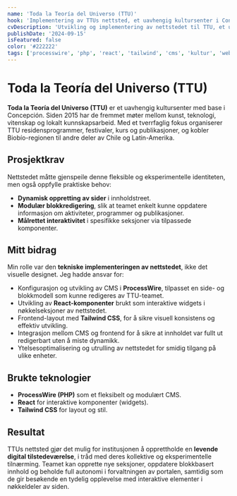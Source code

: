 ```yaml
---
name: 'Toda la Teoría del Universo (TTU)'
hook: 'Implementering av TTUs nettsted, et uavhengig kultursenter i Concepción, med ProcessWire kombinert med React-widgets og layout i Tailwind CSS.'
cvDescription: 'Utvikling og implementering av nettstedet til TTU, et uavhengig kultursenter, med CMS ProcessWire, interaktive komponenter i React og Tailwind CSS.'
publishDate: '2024-09-15'
isFeatured: false
color: '#222222'
tags: ['processwire', 'php', 'react', 'tailwind', 'cms', 'kultur', 'webdev']
---
```


# Toda la Teoría del Universo (TTU)

**Toda la Teoría del Universo (TTU)** er et uavhengig kultursenter med base i Concepción. Siden 2015 har de fremmet møter mellom kunst, teknologi, vitenskap og lokalt kunnskapsarbeid. Med et tverrfaglig fokus organiserer TTU residensprogrammer, festivaler, kurs og publikasjoner, og kobler Biobío-regionen til andre deler av Chile og Latin-Amerika.

## Prosjektkrav

Nettstedet måtte gjenspeile denne fleksible og eksperimentelle identiteten, men også oppfylle praktiske behov:

- **Dynamisk oppretting av sider** i innholdstreet.
- **Modulær blokkredigering**, slik at teamet enkelt kunne oppdatere informasjon om aktiviteter, programmer og publikasjoner.
- **Målrettet interaktivitet** i spesifikke seksjoner via tilpassede komponenter.

## Mitt bidrag

Min rolle var den **tekniske implementeringen av nettstedet**, ikke det visuelle designet. Jeg hadde ansvar for:

- Konfigurasjon og utvikling av CMS i **ProcessWire**, tilpasset en side- og blokkmodell som kunne redigeres av TTU-teamet.
- Utvikling av **React-komponenter** brukt som interaktive widgets i nøkkelseksjoner av nettstedet.
- Frontend-layout med **Tailwind CSS**, for å sikre visuell konsistens og effektiv utvikling.
- Integrasjon mellom CMS og frontend for å sikre at innholdet var fullt ut redigerbart uten å miste dynamikk.
- Ytelsesoptimalisering og utrulling av nettstedet for smidig tilgang på ulike enheter.

## Brukte teknologier

- **ProcessWire (PHP)** som et fleksibelt og modulært CMS.
- **React** for interaktive komponenter (widgets).
- **Tailwind CSS** for layout og stil.

## Resultat

TTUs nettsted gjør det mulig for institusjonen å opprettholde en **levende digital tilstedeværelse**, i tråd med deres kollektive og eksperimentelle tilnærming. Teamet kan opprette nye seksjoner, oppdatere blokkbasert innhold og beholde full autonomi i forvaltningen av portalen, samtidig som de gir besøkende en tydelig opplevelse med interaktive elementer i nøkkeldeler av siden.
